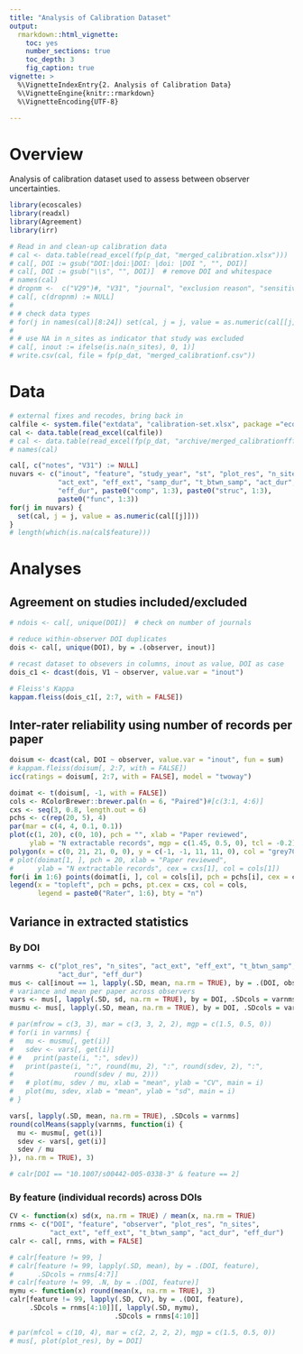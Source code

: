 ```yaml
---
title: "Analysis of Calibration Dataset"
output: 
  rmarkdown::html_vignette:
    toc: yes
    number_sections: true
    toc_depth: 3
    fig_caption: true
vignette: >
  %\VignetteIndexEntry{2. Analysis of Calibration Data}
  %\VignetteEngine{knitr::rmarkdown}
  %\VignetteEncoding{UTF-8}

---
```


# Overview

Analysis of calibration dataset used to assess between observer uncertainties.

```r
library(ecoscales)
library(readxl)
library(Agreement)
library(irr)

```

```r
# Read in and clean-up calibration data
# cal <- data.table(read_excel(fp(p_dat, "merged_calibration.xlsx")))
# cal[, DOI := gsub("DOI:|doi:|DOI: |doi: |DOI ", "", DOI)]
# cal[, DOI := gsub("\\s", "", DOI)]  # remove DOI and whitespace
# names(cal)
# dropnm <-  c("V29")#, "V31", "journal", "exclusion reason", "sensitivity")
# cal[, c(dropnm) := NULL]
# 
# # check data types
# for(j in names(cal)[8:24]) set(cal, j = j, value = as.numeric(cal[[j]]))
# 
# # use NA in n_sites as indicator that study was excluded
# cal[, inout := ifelse(is.na(n_sites), 0, 1)]  
# write.csv(cal, file = fp(p_dat, "merged_calibrationf.csv"))
```

# Data
```r
# external fixes and recodes, bring back in
calfile <- system.file("extdata", "calibration-set.xlsx", package ="ecoscales")
cal <- data.table(read_excel(calfile))
# cal <- data.table(read_excel(fp(p_dat, "archive/merged_calibrationffffff.xlsx")))
# names(cal)

cal[, c("notes", "V31") := NULL]
nuvars <- c("inout", "feature", "study_year", "st", "plot_res", "n_sites",
            "act_ext", "eff_ext", "samp_dur", "t_btwn_samp", "act_dur", 
            "eff_dur", paste0("comp", 1:3), paste0("struc", 1:3), 
            paste0("func", 1:3))
for(j in nuvars) {
  set(cal, j = j, value = as.numeric(cal[[j]]))
}
# length(which(is.na(cal$feature)))

```

# Analyses
## Agreement on studies included/excluded
```r
# ndois <- cal[, unique(DOI)]  # check on number of journals

# reduce within-observer DOI duplicates 
dois <- cal[, unique(DOI), by = .(observer, inout)]

# recast dataset to obsevers in columns, inout as value, DOI as case
dois_c1 <- dcast(dois, V1 ~ observer, value.var = "inout")

# Fleiss's Kappa
kappam.fleiss(dois_c1[, 2:7, with = FALSE])
```

## Inter-rater reliability using number of records per paper
```r
doisum <- dcast(cal, DOI ~ observer, value.var = "inout", fun = sum)
# kappam.fleiss(doisum[, 2:7, with = FALSE])
icc(ratings = doisum[, 2:7, with = FALSE], model = "twoway")

```

```r
doimat <- t(doisum[, -1, with = FALSE])
cols <- RColorBrewer::brewer.pal(n = 6, "Paired")#[c(3:1, 4:6)]
cxs <- seq(3, 0.8, length.out = 6)
pchs <- c(rep(20, 5), 4)
par(mar = c(4, 4, 0.1, 0.1))
plot(c(1, 20), c(0, 10), pch = "", xlab = "Paper reviewed", 
     ylab = "N extractable records", mgp = c(1.45, 0.5, 0), tcl = -0.2)
polygon(x = c(0, 21, 21, 0, 0), y = c(-1, -1, 11, 11, 0), col = "grey70")
# plot(doimat[1, ], pch = 20, xlab = "Paper reviewed", 
#      ylab = "N extractable records", cex = cxs[1], col = cols[1])
for(i in 1:6) points(doimat[i, ], col = cols[i], pch = pchs[i], cex = cxs[i])
legend(x = "topleft", pch = pchs, pt.cex = cxs, col = cols, 
       legend = paste0("Rater", 1:6), bty = "n")

```

## Variance in extracted statistics
### By DOI
```r
varnms <- c("plot_res", "n_sites", "act_ext", "eff_ext", "t_btwn_samp", 
            "act_dur", "eff_dur")
mus <- cal[inout == 1, lapply(.SD, mean, na.rm = TRUE), by = .(DOI, observer),             .SDcols = varnms]  # mean variable val per paper per observer
# variance and mean per paper across observers
vars <- mus[, lapply(.SD, sd, na.rm = TRUE), by = DOI, .SDcols = varnms] 
musmu <- mus[, lapply(.SD, mean, na.rm = TRUE), by = DOI, .SDcols = varnms]

# par(mfrow = c(3, 3), mar = c(3, 3, 2, 2), mgp = c(1.5, 0.5, 0))
# for(i in varnms) {
#   mu <- musmu[, get(i)]
#   sdev <- vars[, get(i)]
# #   print(paste(i, ":", sdev))
#   print(paste(i, ":", round(mu, 2), ":", round(sdev, 2), ":", 
#               round(sdev / mu, 2)))
#   # plot(mu, sdev / mu, xlab = "mean", ylab = "CV", main = i)
#   plot(mu, sdev, xlab = "mean", ylab = "sd", main = i)
# }

vars[, lapply(.SD, mean, na.rm = TRUE), .SDcols = varnms]
round(colMeans(sapply(varnms, function(i) {
  mu <- musmu[, get(i)]
  sdev <- vars[, get(i)]
  sdev / mu
}), na.rm = TRUE), 3)

# calr[DOI == "10.1007/s00442-005-0338-3" & feature == 2]
```


### By feature (individual records) across DOIs
```r
CV <- function(x) sd(x, na.rm = TRUE) / mean(x, na.rm = TRUE)
rnms <- c("DOI", "feature", "observer", "plot_res", "n_sites", 
          "act_ext", "eff_ext", "t_btwn_samp", "act_dur", "eff_dur")
calr <- cal[, rnms, with = FALSE]

# calr[feature != 99, ]
# calr[feature != 99, lapply(.SD, mean), by = .(DOI, feature), 
#      .SDcols = rnms[4:7]]
# calr[feature != 99, .N, by = .(DOI, feature)]
mymu <- function(x) round(mean(x, na.rm = TRUE), 3)
calr[feature != 99, lapply(.SD, CV), by = .(DOI, feature), 
     .SDcols = rnms[4:10]][, lapply(.SD, mymu), 
                          .SDcols = rnms[4:10]]

# par(mfcol = c(10, 4), mar = c(2, 2, 2, 2), mgp = c(1.5, 0.5, 0))
# mus[, plot(plot_res), by = DOI]

```



